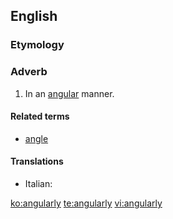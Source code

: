 ==English==

===Etymology===
{{suffix|angular|ly}}

===Adverb===
{{en-adv}}

# In an [[angular]] manner.

====Related terms====
* [[angle]]

====Translations====
{{trans-top|in an angular manner}}
{{trans-mid}}
* Italian: {{t|it|angolarmente}}
{{trans-bottom}}


[[ko:angularly]]
[[te:angularly]]
[[vi:angularly]]